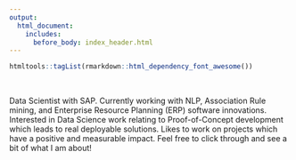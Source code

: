 ```yaml
--- 
output: 
  html_document:
    includes:
      before_body: index_header.html
---
```


```r
htmltools::tagList(rmarkdown::html_dependency_font_awesome())
```


<div class= "mycontent">

<br>

Data Scientist with SAP. Currently working with NLP, Association Rule mining, and Enterprise Resource Planning (ERP) software innovations.
Interested in Data Science work relating to Proof-of-Concept development which leads to real deployable solutions. Likes to work on projects which have a positive and measurable impact. Feel free to click through and see a bit of what I am about!

</div>
